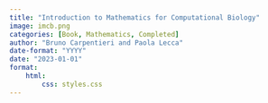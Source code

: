```yaml
---
title: "Introduction to Mathematics for Computational Biology"
image: imcb.png
categories: [Book, Mathematics, Completed]
author: "Bruno Carpentieri and Paola Lecca"
date-format: "YYYY"
date: "2023-01-01"
format:
    html:
        css: styles.css
---
```


